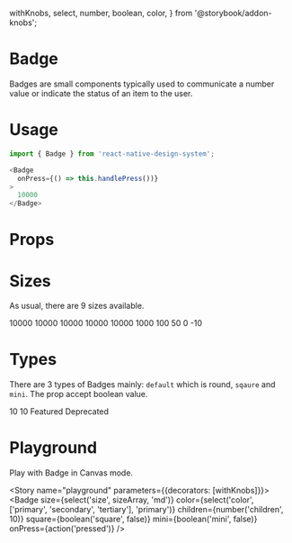   withKnobs,
  select,
  number,
  boolean,
  color,
} from '@storybook/addon-knobs';

<Meta title="Badge" component={Badge} />

# Badge

Badges are small components typically used to communicate a number value or indicate the status of an item to the user.

# Usage

```js
import { Badge } from 'react-native-design-system';

<Badge
  onPress={() => this.handlePress())}
>
  10000
</Badge>
```

# Props

<Props of={Badge} />

# Sizes

As usual, there are 9 sizes available.

<Preview>
  <Story name="sizes">
    <Stack direction="horizontal">
      <Badge size="5xl" onPress={action('pressed')}>
        10000
      </Badge>
      <Badge size="4xl" onPress={action('pressed')}>
        10000
      </Badge>
      <Badge size="3xl" onPress={action('pressed')}>
        10000
      </Badge>
      <Badge size="2xl" onPress={action('pressed')}>
        10000
      </Badge>
      <Badge size="2xl" onPress={action('pressed')}>
        10000
      </Badge>
      <Badge size="xl" onPress={action('pressed')}>
        1000
      </Badge>
      <Badge size="lg" onPress={action('pressed')}>
        100
      </Badge>
      <Badge size="md" onPress={action('pressed')}>
        50
      </Badge>
      <Badge size="sm" onPress={action('pressed')}>
        0
      </Badge>
      <Badge size="xs" onPress={action('pressed')}>
        -10
      </Badge>
    </Stack>
  </Story>
</Preview>

# Types

There are 3 types of Badges mainly: `default` which is round, `sqaure` and `mini`. The prop accept boolean value.

<Preview>
  <Story name="types">
    <Stack direction="horizontal">
      <Badge onPress={action('pressed')}>10</Badge>
      <Badge square onPress={action('pressed')}>
        10
      </Badge>
      <Badge mini onPress={action('pressed')} />
      <Badge color="success" onPress={action('pressed')}>
        Featured
      </Badge>
      <Badge color="error" onPress={action('pressed')}>
        Deprecated
      </Badge>
    </Stack>
  </Story>
</Preview>

# Playground

Play with Badge in Canvas mode.

<Story name="playground" parameters={{decorators: [withKnobs]}}>
  <Badge
    size={select('size', sizeArray, 'md')}
    color={select('color', ['primary', 'secondary', 'tertiary'], 'primary')}
    children={number('children', 10)}
    square={boolean('square', false)}
    mini={boolean('mini', false)}
    onPress={action('pressed')}
  />
</Story>
